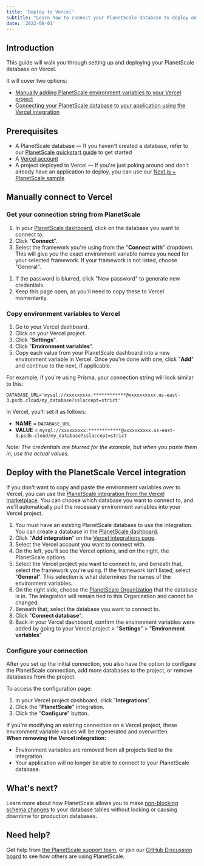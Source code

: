 ```yaml
---
title: 'Deploy to Vercel'
subtitle: "Learn how to connect your PlanetScale database to deploy on Vercel"
date: '2022-08-01'
---
```



## Introduction

This guide will walk you through setting up and deploying your PlanetScale database on Vercel.

It will cover two options:

- [Manually adding PlanetScale environment variables to your Vercel project](#manually-connect-to-vercel)
- [Connecting your PlanetScale database to your application using the Vercel integration](#deploy-with-the-planetscale-vercel-integration)

## Prerequisites

- A PlanetScale database &mdash; If you haven't created a database, refer to our [PlanetScale quickstart guide](/docs/tutorials/planetscale-quick-start-guide) to get started
- A [Vercel account](https://vercel.com/)
- A project deployed to Vercel &mdash; If you're just poking around and don't already have an application to deploy, you can use our [Next.js + PlanetScale sample](/docs/tutorials/connect-nextjs-app)

## Manually connect to Vercel

### Get your connection string from PlanetScale

1. In your [PlanetScale dashboard](https://app.planetscale.com), click on the database you want to connect to.
2. Click "**Connect**".
3. Select the framework you're using from the "**Connect with**" dropdown. This will give you the exact environment variable names you need for your selected framework. If your framework is not listed, choose "General".

<ImageBlock alt='PlanetScale dashboard connect modal' src={prisma} />

1. If the password is blurred, click "New password" to generate new credentials.
2. Keep this page open, as you'll need to copy these to Vercel momentarily.

### Copy environment variables to Vercel

1. Go to your Vercel dashboard.
2. Click on your Vercel project.
3. Click "**Settings**".
4. Click "**Environment variables**".
5. Copy each value from your PlanetScale dashboard into a new environment variable in Vercel. Once you're done with one, click "**Add**" and continue to the next, if applicable.

For example, if you're using Prisma, your connection string will look similar to this:

```
DATABASE_URL='mysql://xxxxxxxxx:************@xxxxxxxxxx.us-east-3.psdb.cloud/my_database?sslaccept=strict'
```

In Vercel, you'll set it as follows:

- **NAME** = `DATABASE_URL`
- **VALUE** = `mysql://xxxxxxxxx:************@xxxxxxxxxx.us-east-3.psdb.cloud/my_database?sslaccept=strict`

*Note: The credentials are blurred for the example, but when you paste them in, use the actual values.*

<ImageBlock alt='Vercel dashboard - Environment variables' src={environmentVariables} />

## Deploy with the PlanetScale Vercel integration

If you don't want to copy and paste the environment variables over to Vercel, you can use the [PlanetScale integration from the Vercel marketplace](https://vercel.com/integrations/planetscale). You can choose which database you want to connect to, and we'll automatically pull the necessary environment variables into your Vercel project.

1. You must have an existing PlanetScale database to use the integration. You can create a database in the [PlanetScale dashboard](https://app.planetscale.com).
2. Click "**Add integration**" on the [Vercel integrations page](https://vercel.com/integrations/planetscale).
3. Select the Vercel account you want to connect with.
4. On the left, you'll see the Vercel options, and on the right, the PlanetScale options.
5. Select the Vercel project you want to connect to, and beneath that, select the framework you're using. If the framework isn't listed, select "**General**". This selection is what determines the names of the environment variables.
6. On the right side, choose the [PlanetScale Organization](/docs/concepts/access-control) that the database is in. The integration will remain tied to this Organization and cannot be changed.
7. Beneath that, select the database you want to connect to.
8. Click "**Connect database**".
9. Back in your Vercel dashboard, confirm the environment variables were added by going to your Vercel project > "**Settings**" > "**Environment variables**"

### Configure your connection

After you set up the initial connection, you also have the option to configure the PlanetScale connection, add more databases to the project, or remove databases from the project.

To access the configuration page:

1. In your Vercel project dashboard, click "**Integrations**".
2. Click the "**PlanetScale**" integration.
3. Click the "**Configure**" button.

<InfoBlock type='note'>
  If you're modifying an existing connection on a Vercel project, these environment variable values will be regenerated and overwritten.
</InfoBlock>

<InfoBlock>
  <div>
    <b>When removing the Vercel integration:</b>
    <ul>
      <li>Environment variables are removed from all projects tied to the integration.</li>
      <li>
        Your application will no longer be able to connect to your PlanetScale database.
      </li>
    </ul>
  </div>
</InfoBlock>

## What's next?

Learn more about how PlanetScale allows you to make [non-blocking schema changes](/docs/concepts/nonblocking-schema-changes) to your database tables without locking or causing downtime for production databases.

## Need help?

Get help from [the PlanetScale support team](https://support.planetscale.com), or join our [GitHub Discussion board](https://github.com/planetscale/discussion/discussions) to see how others are using PlanetScale.
